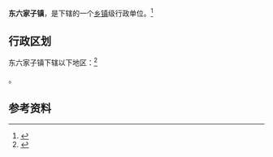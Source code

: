 {{中国乡级行政区|21/09/22/106/000}}

'''东六家子镇'''，是{{PRC admin/fullname|21/09/22/106/000|3}}下辖的一个[[乡镇|乡镇]]级行政单位。<ref>{{PRC admin/ref sgc|{{PRC admin/parent|21/09/22/106/000}}}}</ref>

== 行政区划 ==

东六家子镇下辖以下地区：<ref>{{PRC admin/ref sgc|21/09/22/106/000}}</ref>

{{PRC admin/children|21/09/22/106/000}}。

== 参考资料 ==

{{reflist}}

{{行政区划小作品}}
{{PRC admin/navcat|21/09/22/106/000}}